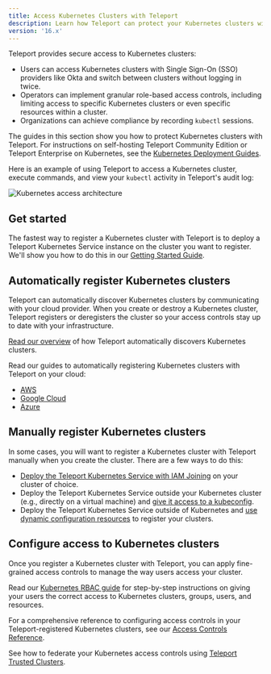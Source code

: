 ```yaml
---
title: Access Kubernetes Clusters with Teleport
description: Learn how Teleport can protect your Kubernetes clusters with RBAC, audit logging, and more.
version: '16.x'
---
```


Teleport provides secure access to Kubernetes clusters:

- Users can access Kubernetes clusters with Single Sign-On (SSO) providers like
  Okta and switch between clusters without logging in twice.
- Operators can implement granular role-based access controls, including
  limiting access to specific Kubernetes clusters or even specific resources within a
  cluster.
- Organizations can achieve compliance by recording `kubectl` sessions.

The guides in this section show you how to protect Kubernetes clusters with
Teleport. For instructions on self-hosting Teleport Community Edition or
Teleport Enterprise on Kubernetes, see the [Kubernetes Deployment
Guides](/docs/ver/16.x/deploy-a-cluster/helm-deployments).

Here is an example of using Teleport to access a Kubernetes cluster, execute
commands, and view your `kubectl`  activity in Teleport's audit log:

![Kubernetes access architecture](/assets/architecture-diagram-75347fc20e.png)

## Get started

The fastest way to register a Kubernetes cluster with Teleport is to deploy a
Teleport Kubernetes Service instance on the cluster you want to register.
We'll show you how to do this in our [Getting Started
Guide](/docs/ver/16.x/kubernetes-access/getting-started).

## Automatically register Kubernetes clusters

Teleport can automatically discover Kubernetes clusters by communicating with
your cloud provider. When you create or destroy a Kubernetes cluster, Teleport
registers or deregisters the cluster so your access controls stay up to date
with your infrastructure.

[Read our overview](/docs/ver/16.x/kubernetes-access/discovery) of how Teleport automatically discovers
Kubernetes clusters.

Read our guides to automatically registering Kubernetes clusters with Teleport
on your cloud:

- [AWS](/docs/ver/16.x/kubernetes-access/discovery/aws)
- [Google Cloud](/docs/ver/16.x/kubernetes-access/discovery/google-cloud)
- [Azure](/docs/ver/16.x/kubernetes-access/discovery/azure)

## Manually register Kubernetes clusters

In some cases, you will want to register a Kubernetes cluster with Teleport
manually when you create the cluster. There are a few ways to do this:

- [Deploy the Teleport Kubernetes
  Service with IAM Joining](/docs/ver/16.x/kubernetes-access/register-clusters/iam-joining) on your cluster of
  choice.
- Deploy the Teleport Kubernetes Service outside your Kubernetes cluster (e.g.,
  directly on a virtual machine) and [give it access to a
  kubeconfig](/docs/ver/16.x/kubernetes-access/register-clusters/static-kubeconfig).
- Deploy the Teleport Kubernetes Service outside of Kubernetes  and [use dynamic
  configuration resources](/docs/ver/16.x/kubernetes-access/register-clusters/dynamic-registration) to
  register your clusters.

## Configure access to Kubernetes clusters

Once you register a Kubernetes cluster with Teleport, you can apply fine-grained
access controls to manage the way users access your cluster.

Read our [Kubernetes RBAC guide](/docs/ver/16.x/kubernetes-access/manage-access/rbac) for step-by-step
instructions on giving your users the correct access to Kubernetes clusters,
groups, users, and resources.

For a comprehensive reference to configuring access controls in your
Teleport-registered Kubernetes clusters, see our [Access Controls
Reference](/docs/ver/16.x/kubernetes-access/controls).

See how to federate your Kubernetes access controls using [Teleport Trusted
Clusters](/docs/ver/16.x/kubernetes-access/manage-access/federation).
